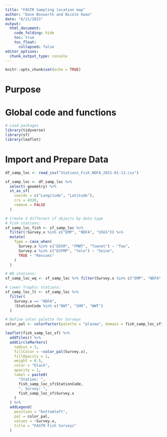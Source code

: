 ```yaml
---
title: "FASTR Sampling location map"
author: "Dave Bosworth and Nicole Kwan"
date: "6/21/2021"
output: 
  html_document: 
    code_folding: hide
    toc: true
    toc_float:
      collapsed: false
editor_options: 
  chunk_output_type: console
---
```


```r
knitr::opts_chunk$set(echo = TRUE)
```

# Purpose


# Global code and functions

```r
# Load packages
library(tidyverse)
library(sf)
library(leaflet)
```


# Import and Prepare Data

```r
df_samp_loc <- read_csv("Stations_Fish_NDFA_2021-01-13.csv")
```

```r
sf_samp_loc <- df_samp_loc %>% 
  select(-geometry) %>% 
  st_as_sf(
    coords = c("Longitude", "Latitude"),
    crs = 4326,
    remove = FALSE
  )
```

```r
# Create 3 different sf objects by data type
# Fish stations:
sf_samp_loc_fish <- sf_samp_loc %>% 
  filter(!Survey.x %in% c("EMP", "NDFA", "USGS")) %>% 
  mutate(
    Type = case_when(
      Survey.x %in% c("EDSM", "FMWT", "Townet") ~ "Tow",
      Survey.x %in% c("DJFMP", "Yolo") ~ "Seine",
      TRUE ~ "Rescues"
    )
  )

# WQ stations:
sf_samp_loc_wq <- sf_samp_loc %>% filter(Survey.x %in% c("EMP", "NDFA", "USGS"))

# Lower Trophic stations:
sf_samp_loc_lt <- sf_samp_loc %>% 
  filter(
    Survey.x == "NDFA",
    !StationCode %in% c("DWT", "SHR", "WWT")
  )
```

```r
# Define color palette for Surveys
color_pal <- colorFactor(palette = "plasma", domain = fish_samp_loc_sf$Survey.x)

leaflet(fish_samp_loc_sf) %>% 
  addTiles() %>% 
  addCircleMarkers(
    radius = 3,
    fillColor = ~color_pal(Survey.x),
    fillOpacity = 1,
    weight = 0.5,
    color = "black",
    opacity = 1,
    label = paste0(
      "Station: ",
      fish_samp_loc_sf$StationCode,
      ", Survey: ",
      fish_samp_loc_sf$Survey.x
    )
  ) %>% 
  addLegend(
    position = "bottomleft",
    pal = color_pal,
    values = ~Survey.x,
    title = "FASTR Fish Surveys"
  )
```

